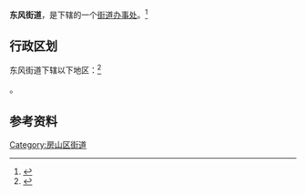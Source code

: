 {{About|位于房山区[[燕山石化|燕山石油化工区]]的一个乡级行政区|朝阳区的一个乡级行政区|东风地区}}
{{中国乡级行政区
|景观照片文件名 = Platform and tracks of Yanshan Railway Station (20150105103825).JPG
|景观照片描述 = 东风街道辖区内的[[京原铁路|京原铁路]]燕山段（摄于[[燕山站_(铁路)|燕山站]]）
|汉语拼音 = 
|其他语言 = 
|其他语言名称 = 
|旧称 = 
|地名出处 = 
|位置图文件名 = 
|位置图描述 = 
|自定义图片= 
|建置时间 = 1976年7月29日<ref>{{cite web|url=http://www.bjys.gov.cn/yswz/Html/20111228-110914/1109143589.html|title=燕山地区行政区划沿革|publisher=燕山办事处信息中心|date=2011-12-28|accessdate=2017-12-26|archive-url=https://web.archive.org/web/20160410070957/http://www.bjys.gov.cn/yswz/Html/20111228-110914/1109143589.html|archive-date=2016-04-10|dead-url=yes}}</ref>
|政府驻地 = 
|毗邻 = 
|总面积 = 
|总人口 = 
|总人口年份 = 
|户籍人口 = 
|户籍人口年份 = 
|常住人口 = 
|常住人口年份 = 
|人口密度 = 
|GDP = 
|GDP年份 = 
|邮政编码 = 
|电话区号 = 10
|官方网站 = 
|网站名称 = 
|11/01/11/005/000}}

'''东风街道'''，是{{PRC admin/fullname|11/01/11/005/000|3}}下辖的一个[[街道办事处|街道办事处]]。<ref>{{PRC admin/ref sgc|{{PRC admin/parent|11/01/11/005/000}}}}</ref>

== 行政区划 ==

东风街道下辖以下地区：<ref>{{PRC admin/ref sgc|11/01/11/005/000}}</ref>

{{PRC admin/children|11/01/11/005/000}}。

== 参考资料 ==

{{Reflist|2}}

{{房山区行政区划}}
{{北京行政区划小作品}}

[[Category:房山区街道|Category:房山区街道]]